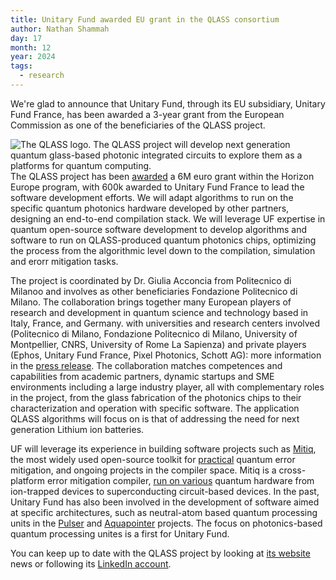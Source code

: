 ```yaml
---
title: Unitary Fund awarded EU grant in the QLASS consortium
author: Nathan Shammah 
day: 17
month: 12
year: 2024
tags:
  - research
---
```


We're glad to announce that Unitary Fund, through its EU subsidiary, Unitary Fund France, has been awarded a 3-year grant from the European Commission as one of the beneficiaries of the QLASS project. 

![The QLASS logo.](/images/qlass-logo.png)
The QLASS project will develop next generation quantum glass-based photonic integrated circuits to explore them as a platforms for quantum computing.  
The QLASS project has been [awarded](https://cordis.europa.eu/project/id/101135876) a 6M euro grant within the Horizon Europe program, with 600k awarded to Unitary Fund France to lead the software development efforts. 
We will adapt algorithms to run on the specific quantum photonics hardware developed by other partners, designing an end-to-end compilation stack.  We will leverage UF expertise in quantum open-source software development to develop algorithms and software to run on QLASS-produced quantum photonics chips, optimizing the process from the algorithmic level down to the compilation, simulation and erorr mitigation tasks.    

The project is coordinated by Dr. Giulia Acconcia from Politecnico di Milanoo and involves as other beneficiaries Fondazione Politecnico di Milano. 
The collaboration brings together many European players of research and development in quantum science and technology based in Italy, France, and Germany. 
with universities and research centers involved (Politecnico di Milano, Fondazione Politecnico di Milano, University of Montpellier, CNRS, University of Rome La Sapienza) and private players (Ephos, Unitary Fund France, Pixel Photonics, Schott AG): more information in the [press release](https://www.qlass-project.eu/wp-content/uploads/2024/10/QLASS-press-release-Oct24.pdf). 
The collaboration matches competences and capabilities from academic partners, dynamic startups and SME environments including a large industry player, all with complementary roles in the project, from the glass fabrication of the photonics chips to their characterization and operation with specific software. The application QLASS algorithms will focus on is that of addressing the need for next generation Lithium ion batteries.

UF will leverage its experience in building software projects such as [Mitiq](https://mitiq.readthedocs.io/en/latest/), the most widely used open-source toolkit for [practical](https://unitary.fund/posts/2023_qem/) quantum error mitigation, and ongoing projects in the compiler space. Mitiq is a cross-platform error mitigation compiler, [run on various](https://arxiv.org/abs/2210.07194) quantum hardware from ion-trapped devices to superconducting circuit-based devices. In the past, Unitary Fund has also been involved in the development of software aimed at specific architectures, such as neutral-atom based quantum processing units in the [Pulser](https://unitary.fund/posts/pulser_qutip/) and [Aquapointer](https://unitary.fund/posts/2024_10_aquapointer/) projects. The focus on photonics-based quantum processing unites is a first for Unitary Fund.


You can keep up to date with the QLASS project by looking at [its website](https://www.qlass-project.eu/) news or following its [LinkedIn account](https://www.linkedin.com/company/qlass-project/posts/?feedView=all).
